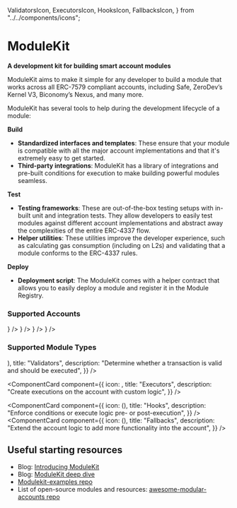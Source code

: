   ValidatorsIcon,
  ExecutorsIcon,
  HooksIcon,
  FallbacksIcon,
} from "../../components/icons";

# ModuleKit

**A development kit for building smart account modules**

ModuleKit aims to make it simple for any developer to build a module that works across all ERC-7579 compliant accounts, including Safe, ZeroDev’s Kernel V3, Biconomy’s Nexus, and many more.

<div className="my-8">
  <ModuleKitBanner width={1000} height={400} />
</div>

ModuleKit has several tools to help during the development lifecycle of a module:

**Build**

- **Standardized interfaces and templates**: These ensure that your module is compatible with all the major account implementations and that it's extremely easy to get started.
- **Third-party integrations**: ModuleKit has a library of integrations and pre-built conditions for execution to make building powerful modules seamless.

**Test**

- **Testing frameworks**: These are out-of-the-box testing setups with in-built unit and integration tests. They allow developers to easily test modules against different account implementations and abstract away the complexities of the entire ERC-4337 flow.
- **Helper utilities**: These utilities improve the developer experience, such as calculating gas consumption (including on L2s) and validating that a module conforms to the ERC-4337 rules.

**Deploy**

- **Deployment script**: The ModuleKit comes with a helper contract that allows you to easily deploy a module and register it in the Module Registry.

### Supported Accounts

<Cards>
  <Card
    title="ERC-7579"
    href="https://erc7579.com/"
    icon={
      <Image
        src="/logos/erc7579.png"
        width={50}
        height={50}
        alt=""
        style={{ marginRight: "5px" }}
      />
    }
  />
  <Card
    title="Safe"
    href="https://safe.global/"
    icon={
      <Image
        src="/logos/safe.png"
        width={50}
        height={50}
        alt=""
        style={{ marginRight: "5px" }}
      />
    }
  />
  <Card
    title="Kernel (v3)"
    href="https://zerodev.app/"
    icon={
      <Image
        src="/logos/zerodev.png"
        width={50}
        height={50}
        alt=""
        style={{ marginRight: "5px" }}
      />
    }
  />
  <Card
    title="Biconomy (v3)"
    href="https://biconomy.io/"
    icon={
      <Image
        src="/logos/biconomy.jpeg"
        width={50}
        height={50}
        alt=""
        style={{ marginRight: "5px" }}
      />
    }
  />
</Cards>

### Supported Module Types

<Cards className="gap-x-[15px]">
<ComponentCard
  component={{
    icon: (<ValidatorsIcon width={48} height={48}/>),
    title: "Validators",
    description:
      "Determine whether a transaction is valid and should be executed",
  }}
/>

<ComponentCard
  component={{
    icon: <ExecutorsIcon width={48} height={48} />,
    title: "Executors",
    description: "Create executions on the account with custom logic",
  }}
/>

<ComponentCard
  component={{
    icon: (<HooksIcon width={48} height={48}/>),
    title: "Hooks",
    description:
      "Enforce conditions or execute logic pre- or post-execution",
  }}
/>
<ComponentCard
  component={{
    icon: (<FallbacksIcon width={48} height={48}/>),
    title: "Fallbacks",
    description:
      "Extend the account logic to add more functionality into the account",
  }}
/>
</Cards>

## Useful starting resources

- Blog: [Introducing ModuleKit](https://blog.rhinestone.wtf/introducing-modulekit-b5a0737e228e)
- Blog: [ModuleKit deep dive](https://blog.rhinestone.wtf/modulekit-deep-dive-ad84ee0797c6)
- [Modulekit-examples repo](https://github.com/rhinestonewtf/modulekit/tree/main/examples)
- List of open-source modules and resources: [awesome-modular-accounts repo](https://github.com/rhinestonewtf/awesome-modular-accounts)
